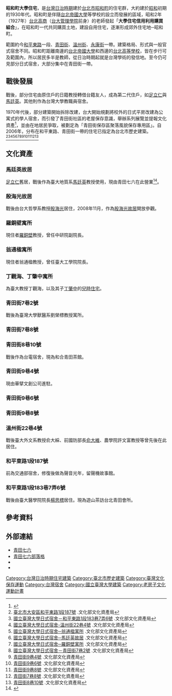 {{TW monument
|name=殷海光故居
|image=[[File:殷海光故居9096.jpg|250px]]
|imagename=
|pushpin_map=<!-- Taiwan -->
|formername=
|othername=
|class=直轄市定古蹟
|level=宅第
|date=2004年2月9日
|location=臺北市 大安區溫州街18巷16弄1-1號
|coordinates= 
|time=
|reg_url= https://nchdb.boch.gov.tw/assets/overview/monument/20040209000001
}}
{{TW monument
|name=國立臺灣大學日式宿舍─羅銅壁寓所
|image=[[File:國立臺灣大學日式宿舍羅銅壁寓所.JPG|250px]]
|imagename=
|pushpin_map=<!-- Taiwan -->
|formername=
|othername=
|class=直轄市定古蹟
|level=宅第
|date=2006年11月1日
|location=臺北市 大安區青田街12巷5號
|coordinates= 
|time=
|reg_url= https://nchdb.boch.gov.tw/assets/overview/monument/20061101000001
}}
{{TW monument
|name=國立臺灣大學日式宿舍─馬廷英故居
|image=[[File:國立臺灣大學日式宿舍─馬廷英故居.JPG|250px]]
|imagename=
|pushpin_map=<!-- Taiwan -->
|formername=
|othername=
|class=直轄市定古蹟
|level=宅第
|date=2006年11月1日
|location=臺北市 大安區青田街7巷6號
|coordinates= 
|time=
|reg_url= https://nchdb.boch.gov.tw/assets/overview/monument/20061101000002
}}
{{TW monument
|name=國立臺灣大學日式宿舍─翁通楹寓所
|image=[[File:國立臺灣大學日式宿舍翁通楹寓所.JPG|250px]]
|imagename=
|pushpin_map=<!-- Taiwan -->
|formername=
|othername=
|class=直轄市定古蹟
|level=宅第
|date=2006年11月1日
|location=臺北市 大安區青田街9巷5號
|coordinates= 
|time=
|reg_url= https://nchdb.boch.gov.tw/assets/overview/monument/20061101000003
}}
{{TW monument
|name=臺北市大安區和平東路1段187號
|image=
|imagename=
|pushpin_map=<!-- Taiwan -->
|formername=
|othername=
|class=歷史建築
|level=宅第
|date=2006年11月1日
|location=臺北市 大安區和平東路1段187號
|coordinates= 
|time=
|reg_url= https://nchdb.boch.gov.tw/assets/overview/historicalBuilding/20061101000004
}}
{{TW monument
|name=青田街7巷8號
|image=[[File:No.8,_Ln._7,_Qingtian_St.,_Da’an_Dist.,_Taipei_City.JPG|250px]]
|imagename=
|pushpin_map=<!-- Taiwan -->
|formername=
|othername=
|class=歷史建築
|level=宅第
|date=2006年11月1日
|location=臺北市 大安區青田街7巷8號
|coordinates= 
|time=
|reg_url= https://nchdb.boch.gov.tw/assets/overview/historicalBuilding/20061101000005
}}
{{TW monument
|name=青田街8巷10號
|image=[[File:No.10,_Ln._8,_Qingtian_St.,_Da’an_Dist.,_Taipei_City.JPG|250px]]
|imagename=
|pushpin_map=<!-- Taiwan -->
|formername=
|othername=
|class=歷史建築
|level=宅第
|date=2006年11月1日
|location=臺北市 大安區青田街8巷10號
|coordinates= 
|time=
|reg_url= https://nchdb.boch.gov.tw/assets/overview/historicalBuilding/20061101000006
}}
{{TW monument
|name=青田街9巷4號
|image=[[File:No.4,_Ln._9,_Qingtian_St.,_Da’an_Dist.,_Taipei_City.JPG|250px]]
|imagename=
|pushpin_map=<!-- Taiwan -->
|formername=
|othername=
|class=歷史建築
|level=宅第
|date=2006年11月1日
|location=臺北市 大安區青田街9巷4號
|coordinates= 
|time=
|reg_url= https://nchdb.boch.gov.tw/assets/overview/historicalBuilding/20061101000007
}}
{{TW monument
|name=青田街9巷6號
|image=[[File:大安區青田街9巷6號.jpg|250px]]
|imagename=
|pushpin_map=<!-- Taiwan -->
|formername=
|othername=
|class=歷史建築
|level=宅第
|date=2006年11月1日
|location=臺北市 大安區青田街9巷6號
|coordinates= 
|time=
|reg_url= https://nchdb.boch.gov.tw/assets/overview/historicalBuilding/20061101000008
}}
{{TW monument
|name=青田街9巷8號
|image=[[File:No.8,_Ln._9,_Qingtian_St.,_Da’an_Dist.,_Taipei_City.JPG|250px]]
|imagename=
|pushpin_map=<!-- Taiwan -->
|formername=
|othername=
|class=歷史建築
|level=宅第
|date=2006年11月1日
|location=臺北市 大安區青田街9巷8號
|coordinates= 
|time=
|reg_url= https://nchdb.boch.gov.tw/assets/overview/historicalBuilding/20061101000009
}}
{{TW monument
|name=國立臺灣大學日式宿舍－丁觀海、丁肇中寓所
|image=
|imagename=
|pushpin_map=<!-- Taiwan -->
|formername=
|othername=
|class=歷史建築
|level=宅第
|date=2007年3月27日
|location=臺北市 大安區泰順街33巷4號
|coordinates= 
|time=
|reg_url= https://nchdb.boch.gov.tw/assets/overview/historicalBuilding/20070327000008
}}
{{TW monument
|name=國立臺灣大學日式宿舍－和平東路1段183巷7弄6號
|image=
|imagename=
|pushpin_map=<!-- Taiwan -->
|formername=
|othername=
|class=歷史建築
|level=宅第
|date=2007年3月27日
|location=臺北市 大安區和平東路1段183巷7弄6號
|coordinates= 
|time=
|reg_url= https://nchdb.boch.gov.tw/assets/overview/historicalBuilding/20070327000007
}}
{{TW monument
|name=國立臺灣大學日式宿舍－青田街7巷2號
|image=[[File:No.2,_Ln._7,_Qingtian_St.,_Da’an_Dist.,_Taipei_City.JPG|250px]]
|imagename=
|pushpin_map=<!-- Taiwan -->
|formername=
|othername=
|class=直轄市定古蹟
|level=宅第
|date=2007年4月11日
|location=臺北市 大安區青田街7巷2號
|coordinates= 
|time=
|reg_url= https://nchdb.boch.gov.tw/assets/overview/monument/20070411000003
}}
{{TW monument
|name=國立臺灣大學日式宿舍-溫州街22巷4號
|image=[[File:國立臺灣大學日式宿舍-溫州街22巷4號.jpg|250px]]
|imagename=
|pushpin_map=<!-- Taiwan -->
|formername=
|othername=
|class=直轄市定古蹟
|level=宅第
|date=2018年2月5日
|location=
|coordinates= 
|time=
|reg_url=https://nchdb.boch.gov.tw/assets/overview/monument/20180319000001 
}}
'''昭和町大學住宅'''，是[[台灣|台灣]][[台灣日治時期|日治時期]]建於[[台北市|台北市]][[昭和町_(台北市)|昭和町]]的住宅群，大約建於[[昭和|昭和]]初期的1930年代。昭和町是伴隨[[台北帝國大學|台北帝國大學]]等學校的設立而發展的區域，昭和2年（1927年）[[臺北高等商業學校|台北高商]]（[[台大管理學院|台大管理學院]]前身）的老師發起「'''大學住宅信用利用購買組合'''」，在昭和町一代共同購買土地，建設自用住宅，逐漸形成郊外住宅地─昭和町。

範圍約今[[和平東路|和平東路]]一段、[[青田街|青田街]]、[[溫州街|溫州街]]、[[永康街|永康街]]一帶。建築格局、形式與一般官式宿舍不同。昭和町距離南邊的[[台北帝國大學|台北帝國大學]]和西邊的[[台北高等學校|台北高等學校]]，皆在步行可及範圍內，所以居民多半是教師，從日治時期起就是台灣學術的發信地。至今仍可見部分日式宿舍，大部分集中在青田街一帶。

== 戰後發展 ==
戰後，部分住宅由原住戶的日籍教授轉借台籍友人，成為第二代住戶，如[[足立仁|足立仁]]與[[馬廷英|馬廷英]]。其他則作為台灣大學教職員宿舍。

1970年代後，部分建築開始拆除改建，台大開始規劃將校外的日式平房改建為公寓式的學人宿舍，而引發了青田街社區的老屋保存意識，舉辦系列展覽並提報文化資產<ref>{{Cite web|url=https://web.ntnu.edu.tw/~498220290/aa/T.html|title=青田街古蹟保存運動|accessdate=|author=|date=|publisher=|archive-date=2019-09-07|archive-url=https://web.archive.org/web/20190907204844/http://web.ntnu.edu.tw/~498220290/aa/T.html|dead-url=no}}</ref>，並由在地居民爭取，被劃定為「青田街保存區聚落風貌保存專用區」。自2006年，分布在和平東路、青田街一帶的住宅已指定為台北市歷史建築。<ref>[https://nchdb.boch.gov.tw/assets/overview/historicalBuilding/20061101000004 臺北市大安區和平東路1段187號] {{Wayback|url=https://nchdb.boch.gov.tw/assets/overview/historicalBuilding/20061101000004 |date=20171231214925 }}.文化部文化資產局</ref><ref>[https://nchdb.boch.gov.tw/assets/overview/historicalBuilding/20070327000007 國立臺灣大學日式宿舍－和平東路1段183巷7弄6號] {{Wayback|url=https://nchdb.boch.gov.tw/assets/overview/historicalBuilding/20070327000007 |date=20180102001521 }}.文化部文化資產局</ref><ref>[https://nchdb.boch.gov.tw/assets/overview/monument/20180319000001 國立臺灣大學日式宿舍-溫州街22巷4號] {{Wayback|url=https://nchdb.boch.gov.tw/assets/overview/monument/20180319000001 |date=20180817161333 }}.文化部文化資產局</ref><ref>[https://nchdb.boch.gov.tw/assets/overview/monument/20061101000003 國立臺灣大學日式宿舍─翁通楹寓所] {{Wayback|url=https://nchdb.boch.gov.tw/assets/overview/monument/20061101000003 |date=20171231063922 }}.文化部文化資產局</ref><ref>[https://nchdb.boch.gov.tw/assets/overview/monument/20061101000002 國立臺灣大學日式宿舍─馬廷英故居] {{Wayback|url=https://nchdb.boch.gov.tw/assets/overview/monument/20061101000002 |date=20171230231328 }}.文化部文化資產局</ref><ref>[https://nchdb.boch.gov.tw/assets/overview/monument/20061101000001 國立臺灣大學日式宿舍─羅銅壁寓所] {{Wayback|url=https://nchdb.boch.gov.tw/assets/overview/monument/20061101000001 |date=20171231063926 }}.文化部文化資產局</ref><ref>[https://nchdb.boch.gov.tw/assets/advanceSearch/monument/20070411000003 國立臺灣大學日式宿舍－青田街7巷2號] {{Wayback|url=https://nchdb.boch.gov.tw/assets/advanceSearch/monument/20070411000003 |date=20190402174935 }}.文化部文化資產局</ref><ref>[https://nchdb.boch.gov.tw/assets/overview/historicalBuilding/20061101000007 青田街9巷4號] {{Wayback|url=https://nchdb.boch.gov.tw/assets/overview/historicalBuilding/20061101000007 |date=20180101030033 }}.文化部文化資產局</ref><ref>[https://nchdb.boch.gov.tw/assets/overview/historicalBuilding/20061101000008 青田街9巷6號] {{Wayback|url=https://nchdb.boch.gov.tw/assets/overview/historicalBuilding/20061101000008 |date=20211219135449 }}.文化部文化資產局</ref><ref>[https://nchdb.boch.gov.tw/assets/overview/historicalBuilding/20061101000009 青田街9巷8號] {{Wayback|url=https://nchdb.boch.gov.tw/assets/overview/historicalBuilding/20061101000009 |date=20171231223527 }}.文化部文化資產局</ref><ref>[https://nchdb.boch.gov.tw/assets/overview/historicalBuilding/20061101000005 青田街7巷8號] {{Wayback|url=https://nchdb.boch.gov.tw/assets/overview/historicalBuilding/20061101000005 |date=20171231224945 }}.文化部文化資產局</ref><ref>[https://nchdb.boch.gov.tw/assets/overview/historicalBuilding/20061101000006 青田街8巷10號] {{Wayback|url=https://nchdb.boch.gov.tw/assets/overview/historicalBuilding/20061101000006 |date=20171231230541 }}.文化部文化資產局</ref>

== 文化資產 ==

=== 馬廷英故居 ===
[[足立仁|足立仁]]舊居，戰後作為臺大地質系[[馬廷英|馬廷英]]教授使用，現由青田七六在此營業<ref>{{Cite web |url=http://melma.com/backnumber_63518_1937733/ |title=片倉佳史の台湾便り |access-date=2018-08-10 |archive-url=https://web.archive.org/web/20160305005239/http://melma.com/backnumber_63518_1937733/ |archive-date=2016-03-05 |dead-url=yes }}</ref>。

=== 殷海光故居 ===
戰後由台大哲學系教授[[殷海光|殷海光]]居住，2008年11月，作為[[殷海光#紀念|殷海光故居]]開放參觀。

=== 羅銅壁寓所 ===
現住者[[羅銅壁|羅銅壁]]教授，曾任中研院副院長。

=== 翁通楹寓所 ===
現住者翁通楹教授，曾任臺大工學院院長。

=== 丁觀海、丁肇中寓所 ===
為臺大教授丁觀海，以及其子[[丁肇中|丁肇中]]的[[丁肇中#台灣|兒時住宅]]。

=== 青田街7巷2號 ===
戰後為臺灣大學獸醫系劉榮標教授寓所。

=== 青田街7巷8號 ===

=== 青田街8巷10號 ===
戰後作為台電宿舍，現為和合青田茶館。

=== 青田街9巷4號 ===
現由華擘文創公司進駐。

=== 青田街9巷6號 ===

=== 青田街9巷8號 ===

=== 溫州街22巷4號 ===
戰後臺大外文系教授俞大綵、前國防部長[[俞大維|俞大維]]、農學院許文富教授等曾先後在此居住。

=== 和平東路1段187號 ===
前為交通部宿舍，修復後做為聲音光年，留聲機故事館。

=== 和平東路1段183巷7弄6號 ===
戰後由臺大醫學院院長[[楊思標|楊思標]]居住。現為遊山茶訪台北青田會所。

==參考資料==
{{reflist}}

== 外部連結 ==
*[https://web.archive.org/web/20190124185938/https://qingtian76.tw/ 青田七六]{{zh-tw}}{{en}}{{ja}}
*[http://www.geo76.tw/ 青田七六部落格] {{Wayback|url=http://www.geo76.tw/ |date=20191204174920 }}
*{{facebook|geo76.tw|青田七六}}
*{{instagram|qingtian_76|青田七六}}

{{臺北市文化資產}}
[[Category:台灣日治時期住宅建築|Category:台灣日治時期住宅建築]]
[[Category:臺北市歷史建築|Category:臺北市歷史建築]]
[[Category:臺灣文化保存運動|Category:臺灣文化保存運動]]
[[Category:台灣宿舍|Category:台灣宿舍]]
[[Category:國立臺灣大學建築|Category:國立臺灣大學建築]]
[[Category:老房子文化運動計畫|Category:老房子文化運動計畫]]